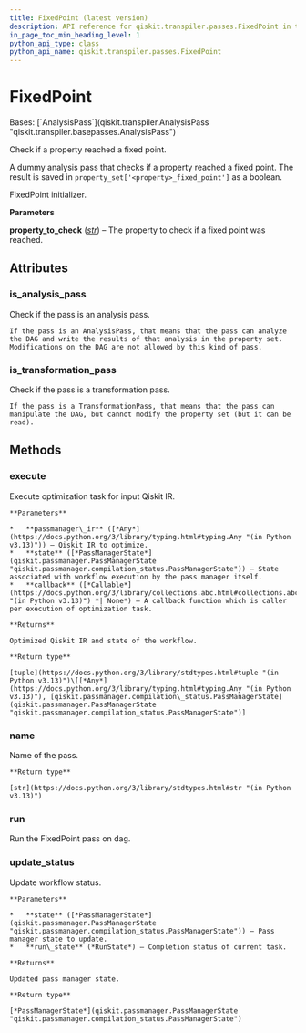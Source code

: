 ```yaml
---
title: FixedPoint (latest version)
description: API reference for qiskit.transpiler.passes.FixedPoint in the latest version of qiskit
in_page_toc_min_heading_level: 1
python_api_type: class
python_api_name: qiskit.transpiler.passes.FixedPoint
---
```


# FixedPoint

<Class id="qiskit.transpiler.passes.FixedPoint" isDedicatedPage={true} github="https://github.com/Qiskit/qiskit/tree/stable/2.2/qiskit/transpiler/passes/utils/fixed_point.py#L20-L48" signature="qiskit.transpiler.passes.FixedPoint(*args, **kwargs)" modifiers="class">
  Bases: [`AnalysisPass`](qiskit.transpiler.AnalysisPass "qiskit.transpiler.basepasses.AnalysisPass")

  Check if a property reached a fixed point.

  A dummy analysis pass that checks if a property reached a fixed point. The result is saved in `property_set['<property>_fixed_point']` as a boolean.

  FixedPoint initializer.

  **Parameters**

  **property\_to\_check** ([*str*](https://docs.python.org/3/library/stdtypes.html#str "(in Python v3.13)")) – The property to check if a fixed point was reached.

  ## Attributes

  ### is\_analysis\_pass

  <Attribute id="qiskit.transpiler.passes.FixedPoint.is_analysis_pass">
    Check if the pass is an analysis pass.

    If the pass is an AnalysisPass, that means that the pass can analyze the DAG and write the results of that analysis in the property set. Modifications on the DAG are not allowed by this kind of pass.
  </Attribute>

  ### is\_transformation\_pass

  <Attribute id="qiskit.transpiler.passes.FixedPoint.is_transformation_pass">
    Check if the pass is a transformation pass.

    If the pass is a TransformationPass, that means that the pass can manipulate the DAG, but cannot modify the property set (but it can be read).
  </Attribute>

  ## Methods

  ### execute

  <Function id="qiskit.transpiler.passes.FixedPoint.execute" github="https://github.com/Qiskit/qiskit/tree/stable/2.2/qiskit/passmanager/base_tasks.py#L72-L118" signature="execute(passmanager_ir, state, callback=None)">
    Execute optimization task for input Qiskit IR.

    **Parameters**

    *   **passmanager\_ir** ([*Any*](https://docs.python.org/3/library/typing.html#typing.Any "(in Python v3.13)")) – Qiskit IR to optimize.
    *   **state** ([*PassManagerState*](qiskit.passmanager.PassManagerState "qiskit.passmanager.compilation_status.PassManagerState")) – State associated with workflow execution by the pass manager itself.
    *   **callback** ([*Callable*](https://docs.python.org/3/library/collections.abc.html#collections.abc.Callable "(in Python v3.13)") *| None*) – A callback function which is caller per execution of optimization task.

    **Returns**

    Optimized Qiskit IR and state of the workflow.

    **Return type**

    [tuple](https://docs.python.org/3/library/stdtypes.html#tuple "(in Python v3.13)")\[[*Any*](https://docs.python.org/3/library/typing.html#typing.Any "(in Python v3.13)"), [qiskit.passmanager.compilation\_status.PassManagerState](qiskit.passmanager.PassManagerState "qiskit.passmanager.compilation_status.PassManagerState")]
  </Function>

  ### name

  <Function id="qiskit.transpiler.passes.FixedPoint.name" github="https://github.com/Qiskit/qiskit/tree/stable/2.2/qiskit/passmanager/base_tasks.py#L68-L70" signature="name()">
    Name of the pass.

    **Return type**

    [str](https://docs.python.org/3/library/stdtypes.html#str "(in Python v3.13)")
  </Function>

  ### run

  <Function id="qiskit.transpiler.passes.FixedPoint.run" github="https://github.com/Qiskit/qiskit/tree/stable/2.2/qiskit/transpiler/passes/utils/fixed_point.py#L37-L48" signature="run(dag)">
    Run the FixedPoint pass on dag.
  </Function>

  ### update\_status

  <Function id="qiskit.transpiler.passes.FixedPoint.update_status" github="https://github.com/Qiskit/qiskit/tree/stable/2.2/qiskit/passmanager/base_tasks.py#L120-L138" signature="update_status(state, run_state)">
    Update workflow status.

    **Parameters**

    *   **state** ([*PassManagerState*](qiskit.passmanager.PassManagerState "qiskit.passmanager.compilation_status.PassManagerState")) – Pass manager state to update.
    *   **run\_state** (*RunState*) – Completion status of current task.

    **Returns**

    Updated pass manager state.

    **Return type**

    [*PassManagerState*](qiskit.passmanager.PassManagerState "qiskit.passmanager.compilation_status.PassManagerState")
  </Function>
</Class>

